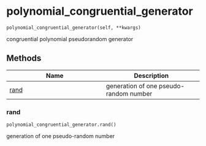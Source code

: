 # polynomial_congruential_generator { #generators.polynomial_congruential_generator }

`polynomial_congruential_generator(self, **kwargs)`

congruential polynomial pseudorandom generator

## Methods

| Name | Description |
| --- | --- |
| [rand](#generators.polynomial_congruential_generator.rand) | generation of one pseudo-random number |

### rand { #generators.polynomial_congruential_generator.rand }

`polynomial_congruential_generator.rand()`

generation of one pseudo-random number